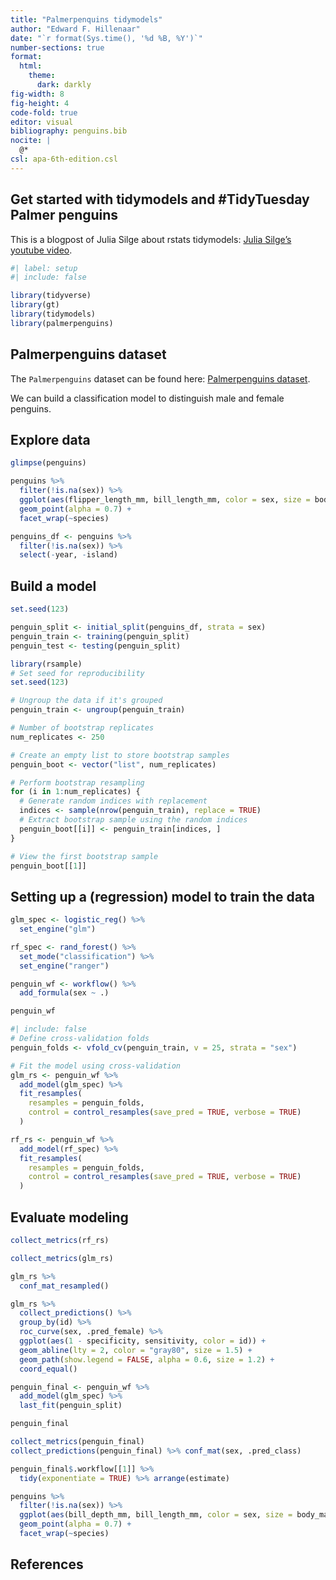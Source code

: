 ```yaml
---
title: "Palmerpenquins tidymodels"
author: "Edward F. Hillenaar"
date: "`r format(Sys.time(), '%d %B, %Y')`"
number-sections: true
format: 
  html: 
    theme: 
      dark: darkly
fig-width: 8
fig-height: 4
code-fold: true
editor: visual
bibliography: penguins.bib
nocite: |
  @*
csl: apa-6th-edition.csl
---
```


## Get started with tidymodels and #TidyTuesday Palmer penguins

This is a blogpost of Julia Silge about rstats tidymodels: [Julia Silge's youtube video](https://juliasilge.com/blog/palmer-penguins/).

```r
#| label: setup
#| include: false

library(tidyverse)
library(gt)
library(tidymodels)
library(palmerpenguins)

```

## Palmerpenguins dataset

The `Palmerpenguins` dataset can be found here: [Palmerpenguins dataset](https://allisonhorst.github.io/palmerpenguins/).

We can build a classification model to distinguish male and female penguins.

## Explore data

```r
glimpse(penguins)

penguins %>% 
  filter(!is.na(sex)) %>% 
  ggplot(aes(flipper_length_mm, bill_length_mm, color = sex, size = body_mass_g)) +
  geom_point(alpha = 0.7) +
  facet_wrap(~species)

```

```r
penguins_df <- penguins %>%
  filter(!is.na(sex)) %>%
  select(-year, -island)

```

## Build a model

```r
set.seed(123)

penguin_split <- initial_split(penguins_df, strata = sex)
penguin_train <- training(penguin_split)
penguin_test <- testing(penguin_split)

library(rsample)
# Set seed for reproducibility
set.seed(123)

# Ungroup the data if it's grouped
penguin_train <- ungroup(penguin_train)

# Number of bootstrap replicates
num_replicates <- 250

# Create an empty list to store bootstrap samples
penguin_boot <- vector("list", num_replicates)

# Perform bootstrap resampling
for (i in 1:num_replicates) {
  # Generate random indices with replacement
  indices <- sample(nrow(penguin_train), replace = TRUE)
  # Extract bootstrap sample using the random indices
  penguin_boot[[i]] <- penguin_train[indices, ]
}

# View the first bootstrap sample
penguin_boot[[1]]

```

## Setting up a (regression) model to train the data

```r
glm_spec <- logistic_reg() %>%
  set_engine("glm")

rf_spec <- rand_forest() %>%
  set_mode("classification") %>%
  set_engine("ranger")

```

```r
penguin_wf <- workflow() %>%
  add_formula(sex ~ .)

penguin_wf

```

```r
#| include: false
# Define cross-validation folds
penguin_folds <- vfold_cv(penguin_train, v = 25, strata = "sex")

# Fit the model using cross-validation
glm_rs <- penguin_wf %>%
  add_model(glm_spec) %>%
  fit_resamples(
    resamples = penguin_folds,
    control = control_resamples(save_pred = TRUE, verbose = TRUE)
  )

rf_rs <- penguin_wf %>%
  add_model(rf_spec) %>%
  fit_resamples(
    resamples = penguin_folds,
    control = control_resamples(save_pred = TRUE, verbose = TRUE)
  )
```

## Evaluate modeling

```r
collect_metrics(rf_rs)
```

```r
collect_metrics(glm_rs)
```

```r
glm_rs %>%
  conf_mat_resampled()
```

```r
glm_rs %>%
  collect_predictions() %>%
  group_by(id) %>%
  roc_curve(sex, .pred_female) %>%
  ggplot(aes(1 - specificity, sensitivity, color = id)) +
  geom_abline(lty = 2, color = "gray80", size = 1.5) +
  geom_path(show.legend = FALSE, alpha = 0.6, size = 1.2) +
  coord_equal()

```

```r
penguin_final <- penguin_wf %>%
  add_model(glm_spec) %>%
  last_fit(penguin_split)

penguin_final

collect_metrics(penguin_final)
collect_predictions(penguin_final) %>% conf_mat(sex, .pred_class)

```

```r
penguin_final$.workflow[[1]] %>%
  tidy(exponentiate = TRUE) %>% arrange(estimate)
```

```r
penguins %>%
  filter(!is.na(sex)) %>%
  ggplot(aes(bill_depth_mm, bill_length_mm, color = sex, size = body_mass_g)) +
  geom_point(alpha = 0.7) +
  facet_wrap(~species)
```

## References
